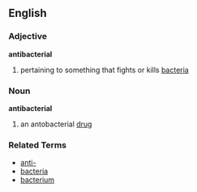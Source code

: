 ==English==
===Adjective===
'''antibacterial'''

# pertaining to something that fights or kills [[bacteria]]

===Noun===
'''antibacterial'''
# an antobacterial [[drug]]

===Related Terms===
*[[anti-]]
*[[bacteria]]
*[[bacterium]]
